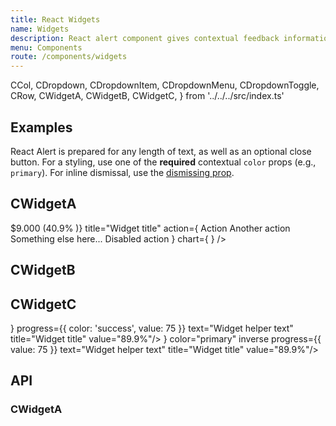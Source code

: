 ```yaml
---
title: React Widgets
name: Widgets
description: React alert component gives contextual feedback information for common user operations. The alert component is delivered with a bunch of usable and adjustable alert messages.
menu: Components
route: /components/widgets
---
```



  CCol,
  CDropdown,
  CDropdownItem,
  CDropdownMenu,
  CDropdownToggle,
  CRow,
  CWidgetA,
  CWidgetB,
  CWidgetC,
} from '../../../src/index.ts'


## Examples

React Alert is prepared for any length of text, as well as an optional close button. For a styling, use one of the **required** contextual `color` props (e.g., `primary`). For inline dismissal, use the [dismissing prop](#dismissing).

## CWidgetA

<Playground>
  <CRow>
    <CCol sm={6}>
      <CWidgetA
        className="mb-4"
        color="primary"
        value={<>$9.000 <span className="fs-6 fw-normal">(40.9% <CIcon icon={cilArrowTop} />)</span></>}
        title="Widget title"
        action={
          <CDropdown alignment="end">
            <CDropdownToggle color="transparent" caret={false} className="p-0">
              <CIcon icon={cilOptions} className="text-high-emphasis-inverse" />
            </CDropdownToggle>
            <CDropdownMenu>
              <CDropdownItem>Action</CDropdownItem>
              <CDropdownItem>Another action</CDropdownItem>
              <CDropdownItem>Something else here...</CDropdownItem>
              <CDropdownItem disabled>Disabled action</CDropdownItem>
            </CDropdownMenu>
          </CDropdown>
        }
        chart={
          <CChartLine
            className="mt-3 mx-3"
            style={{ height: '70px' }}
            data={{
              labels: ['January', 'February', 'March', 'April', 'May', 'June', 'July'],
              datasets: [
                {
                  label: 'My First dataset',
                  backgroundColor: 'transparent',
                  borderColor: 'rgba(255,255,255,.55)',
                  pointBackgroundColor: '#321fdb',
                  data: [65, 59, 84, 84, 51, 55, 40],
                },
              ],
            }}
            options={{
              plugins: {
                legend: {
                  display: false,
                },
              },
              maintainAspectRatio: false,
              scales: {
                x: {
                  grid: {
                    display: false,
                    drawBorder: false,
                  },
                  ticks: {
                    display: false,
                  },
                },
                y: {
                  min: 30,
                  max: 89,
                  display: false,
                  grid: {
                    display: false,
                  },
                  ticks: {
                    display: false,
                  },
                },
              },
              elements: {
                line: {
                  borderWidth: 1,
                  tension: 0.4,
                },
                point: {
                  radius: 4,
                  hitRadius: 10,
                  hoverRadius: 4,
                },
              },
            }}
          />
        }
      />
    </CCol>
  </CRow>
</Playground>

## CWidgetB

<Playground>
  <CRow>
    <CCol xs={6}>
      <CWidgetB
        className="mb-3"
        progress={{ color: 'success', value: 75 }}
        text="Widget helper text"
        title="Widget title"
        value="89.9%"/>
    </CCol>
    <CCol xs={6}>
      <CWidgetB
        className="mb-3"
        color="primary"
        inverse
        progress={{ value: 75 }}
        text="Widget helper text"
        title="Widget title"
        value="89.9%"/>
    </CCol>
  </CRow>
</Playground>

## CWidgetC

<Playground>
  <CRow>
    <CCol xs={6}>
      <CWidgetC
        className="mb-3"
        icon={<CIcon icon={cilChartPie} height={36} />}
        progress={{ color: 'success', value: 75 }}
        text="Widget helper text"
        title="Widget title"
        value="89.9%"/>
    </CCol>
    <CCol xs={6}>
      <CWidgetC
        className="mb-3"
        icon={<CIcon icon={cilChartPie} height={36} />}
        color="primary"
        inverse
        progress={{ value: 75 }}
        text="Widget helper text"
        title="Widget title"
        value="89.9%"/>
    </CCol>
  </CRow>
</Playground>

## API

### CWidgetA

<Props of={CWidgetA} />